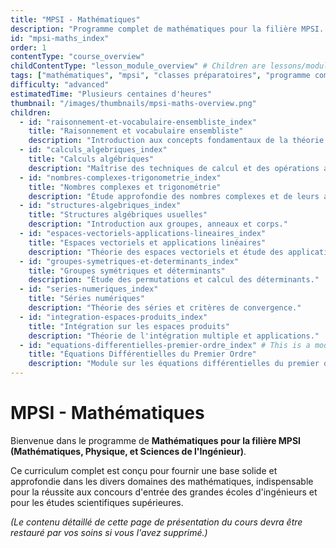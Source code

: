 ```yaml
---
title: "MPSI - Mathématiques"
description: "Programme complet de mathématiques pour la filière MPSI. Ce curriculum couvre un large éventail de sujets, des fondements logiques à l'algèbre avancée et à l'analyse."
id: "mpsi-maths_index"
order: 1
contentType: "course_overview"
childContentType: "lesson_module_overview" # Children are lessons/modules in their own folders
tags: ["mathématiques", "mpsi", "classes préparatoires", "programme complet"]
difficulty: "advanced"
estimatedTime: "Plusieurs centaines d'heures"
thumbnail: "/images/thumbnails/mpsi-maths-overview.png"
children:
  - id: "raisonnement-et-vocabulaire-ensembliste_index"
    title: "Raisonnement et vocabulaire ensembliste"
    description: "Introduction aux concepts fondamentaux de la théorie des ensembles."
  - id: "calculs_algebriques_index"
    title: "Calculs algébriques"
    description: "Maîtrise des techniques de calcul et des opérations algébriques."
  - id: "nombres-complexes-trigonometrie_index"
    title: "Nombres complexes et trigonométrie"
    description: "Étude approfondie des nombres complexes et de leurs applications en trigonométrie."
  - id: "structures-algebriques_index"
    title: "Structures algébriques usuelles"
    description: "Introduction aux groupes, anneaux et corps."
  - id: "espaces-vectoriels-applications-lineaires_index"
    title: "Espaces vectoriels et applications linéaires"
    description: "Théorie des espaces vectoriels et étude des applications linéaires."
  - id: "groupes-symetriques-et-determinants_index"
    title: "Groupes symétriques et déterminants"
    description: "Étude des permutations et calcul des déterminants."
  - id: "series-numeriques_index"
    title: "Séries numériques"
    description: "Théorie des séries et critères de convergence."
  - id: "integration-espaces-produits_index"
    title: "Intégration sur les espaces produits"
    description: "Théorie de l'intégration multiple et applications."
  - id: "equations-differentielles-premier-ordre_index" # This is a module
    title: "Équations Différentielles du Premier Ordre"
    description: "Module sur les équations différentielles du premier ordre, leurs méthodes de résolution et applications."
---
```


# MPSI - Mathématiques

Bienvenue dans le programme de **Mathématiques pour la filière MPSI (Mathématiques, Physique, et Sciences de l'Ingénieur)**.

Ce curriculum complet est conçu pour fournir une base solide et approfondie dans les divers domaines des mathématiques, indispensable pour la réussite aux concours d'entrée des grandes écoles d'ingénieurs et pour les études scientifiques supérieures.

*(Le contenu détaillé de cette page de présentation du cours devra être restauré par vos soins si vous l'avez supprimé.)*
